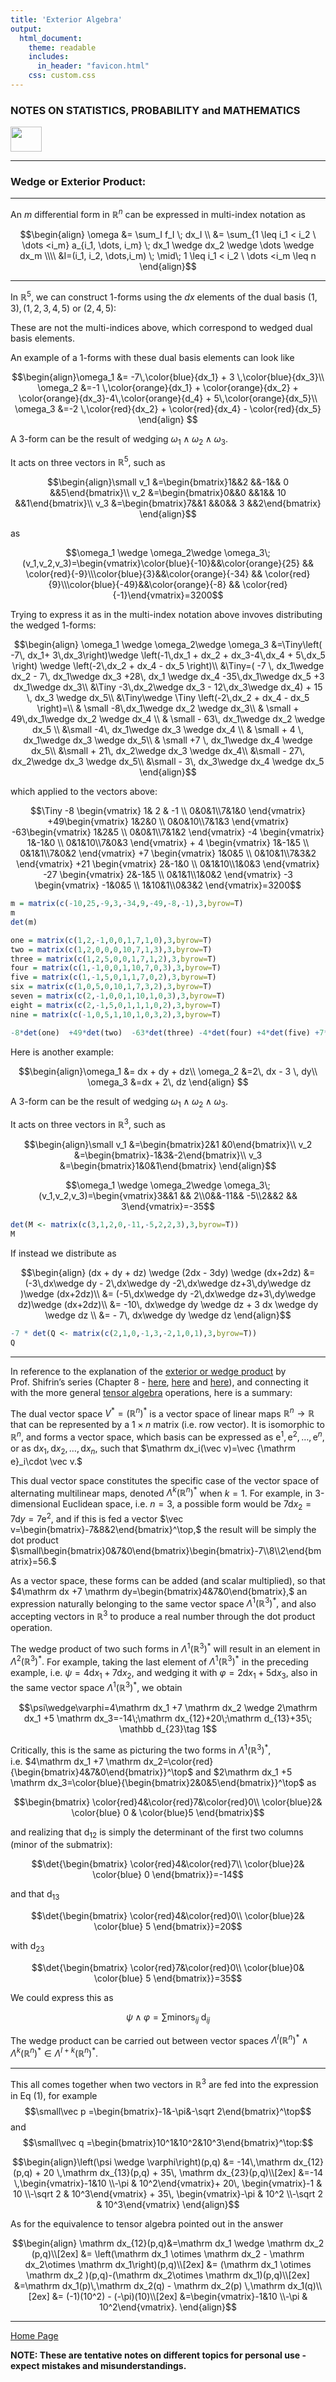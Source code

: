 ```yaml
---
title: 'Exterior Algebra'
output: 
  html_document:
    theme: readable
    includes:
      in_header: "favicon.html" 
    css: custom.css
---
```



### **NOTES ON STATISTICS, PROBABILITY and MATHEMATICS**

<a href="http://rinterested.github.io/statistics/index.html">
<img HEIGHT="40" WIDTH="50" src="logo.PNG"></a>

---

### Wedge or Exterior Product:

---

An $m$ differential form in $\mathbb R^n$ can be expressed in multi-index notation as 

$$\begin{align}
\omega &= \sum_I f_I \; dx_I \\ 
&= \sum_{1 \leq i_1 < i_2 \ \dots <i_m} a_{i_1, \dots, i_m} \; dx_1 \wedge dx_2 \wedge \dots \wedge dx_m  \\\\
&I=(i_1, i_2, \dots,i_m) \; \mid\; 1 \leq i_1 < i_2 \ \dots <i_m \leq n
\end{align}$$

---

In $\mathbb R^5$, we can construct $1$-forms using the $dx$ elements of the dual basis $(1,3),(1,2,3,4,5)$ or $(2,4,5):$

\begin{align}
\color{blue}{dx_1} && dx_2 &&\color{blue}{dx_3} && dx_4 && dx_5   \\
\color{orange}{dx_1} && \color{orange}{dx_2} && \color{orange}{dx_3} && \color{orange}{dx_4} && \color{orange}{dx_5}  \\
dx_1 && \color{red}{dx_2} && {dx_3} && \color{red}{dx_4} && \color{red}{dx_5}  && \\
\end{align}

These are not the multi-indices above, which correspond to wedged dual basis elements.

An example of a $1$-forms with these dual basis elements can look like 

$$\begin{align}\omega_1 &= -7\,\color{blue}{dx_1} + 3 \,\color{blue}{dx_3}\\
\omega_2 &=-1 \,\color{orange}{dx_1} + \color{orange}{dx_2} + \color{orange}{dx_3}-4\,\color{orange}{d_4} + 5\,\color{orange}{dx_5}\\
\omega_3 &=-2 \,\color{red}{dx_2} + \color{red}{dx_4} - \color{red}{dx_5}
\end{align}
$$

A $3$-form can be the result of wedging $\omega_1 \wedge \omega_2\wedge \omega_3.$ 

It acts on three vectors in $\mathbb R^5,$ such as 

$$\begin{align}\small v_1 &=\begin{bmatrix}1&&2 &&-1&& 0 &&5\end{bmatrix}\\ v_2 &=\begin{bmatrix}0&&0 &&1&& 10 &&1\end{bmatrix}\\ v_3 &=\begin{bmatrix}7&&1 &&0&& 3 &&2\end{bmatrix}
\end{align}$$ 

as

$$\omega_1 \wedge \omega_2\wedge \omega_3\;(v_1,v_2,v_3)=\begin{vmatrix}\color{blue}{-10}&&\color{orange}{25} && \color{red}{-9}\\\color{blue}{3}&&\color{orange}{-34} && \color{red}{9}\\\color{blue}{-49}&&\color{orange}{-8} && \color{red}{-1}\end{vmatrix}=3200$$



Trying to express it as in the multi-index notation above invoves distributing the wedged $1$-forms:

$$\begin{align}
\omega_1 \wedge \omega_2\wedge \omega_3
&=\Tiny\left( -7\, dx_1+ 3\,dx_3\right)\wedge 
\left(-1\,dx_1 + dx_2 + dx_3-4\,dx_4 + 5\,dx_5 \right) \wedge 
\left(-2\,dx_2 + dx_4 - dx_5 \right)\\
&\Tiny=(
-7 \, dx_1\wedge dx_2 
- 7\, dx_1\wedge dx_3 
+28\, dx_1 \wedge dx_4
-35\,dx_1\wedge dx_5
+3 dx_1\wedge dx_3\\
&\Tiny -3\,dx_2\wedge dx_3 
- 12\,dx_3\wedge dx_4) + 15 \, dx_3 \wedge dx_5\\
&\Tiny\wedge \Tiny \left(-2\,dx_2 + dx_4 - dx_5 \right)=\\
& \small  -8\,dx_1\wedge dx_2 \wedge dx_3\\  
& \small + 49\,dx_1\wedge dx_2 \wedge dx_4 \\
& \small - 63\, dx_1\wedge dx_2 \wedge dx_5  \\
&\small -4\, dx_1\wedge dx_3 \wedge dx_4 \\ 
& \small + 4 \, dx_1\wedge dx_3 \wedge dx_5\\  
& \small +7 \, dx_1\wedge dx_4 \wedge dx_5\\
&\small + 21\, dx_2\wedge dx_3 \wedge dx_4\\
&\small - 27\, dx_2\wedge dx_3 \wedge dx_5\\
&\small - 3\, dx_3\wedge dx_4 \wedge dx_5
\end{align}$$

which applied to the vectors above:

$$\Tiny 
-8 \begin{vmatrix} 1& 2 & -1 \\ 0&0&1\\7&1&0 \end{vmatrix} 
+49\begin{vmatrix} 1&2&0 \\ 0&0&10\\7&1&3 \end{vmatrix}
-63\begin{vmatrix} 1&2&5 \\ 0&0&1\\7&1&2 \end{vmatrix} 
-4 \begin{vmatrix} 1&-1&0 \\ 0&1&10\\7&0&3 \end{vmatrix} 
+ 4 \begin{vmatrix} 1&-1&5 \\ 0&1&1\\7&0&2 \end{vmatrix} 
+7 \begin{vmatrix} 1&0&5 \\ 0&10&1\\7&3&2 \end{vmatrix}
+21 \begin{vmatrix} 2&-1&0 \\ 0&1&10\\1&0&3 \end{vmatrix}
-27 \begin{vmatrix} 2&-1&5 \\ 0&1&1\\1&0&2 \end{vmatrix} 
-3 \begin{vmatrix} -1&0&5 \\ 1&10&1\\0&3&2 \end{vmatrix}=3200$$

```r
m = matrix(c(-10,25,-9,3,-34,9,-49,-8,-1),3,byrow=T)
m
det(m)

one = matrix(c(1,2,-1,0,0,1,7,1,0),3,byrow=T)
two = matrix(c(1,2,0,0,0,10,7,1,3),3,byrow=T)
three = matrix(c(1,2,5,0,0,1,7,1,2),3,byrow=T)
four = matrix(c(1,-1,0,0,1,10,7,0,3),3,byrow=T)
five = matrix(c(1,-1,5,0,1,1,7,0,2),3,byrow=T)
six = matrix(c(1,0,5,0,10,1,7,3,2),3,byrow=T)
seven = matrix(c(2,-1,0,0,1,10,1,0,3),3,byrow=T)
eight = matrix(c(2,-1,5,0,1,1,1,0,2),3,byrow=T)
nine = matrix(c(-1,0,5,1,10,1,0,3,2),3,byrow=T)

-8*det(one)  +49*det(two)  -63*det(three) -4*det(four) +4*det(five) +7*det(six) +21*det(seven) -27*det(eight) -3*det(nine)
```

Here is another example:

$$\begin{align}\omega_1 &= dx + dy + dz\\
\omega_2 &=2\, dx - 3 \,  dy\\
\omega_3 &=dx + 2\, dz
\end{align}
$$

A $3$-form can be the result of wedging $\omega_1 \wedge \omega_2\wedge \omega_3.$ 

It acts on three vectors in $\mathbb R^3,$ such as 

$$\begin{align}\small v_1 &=\begin{bmatrix}2&1 &0\end{bmatrix}\\ v_2 &=\begin{bmatrix}-1&3&-2\end{bmatrix}\\ v_3 &=\begin{bmatrix}1&0&1\end{bmatrix}
\end{align}$$ 

$$\omega_1 \wedge \omega_2\wedge \omega_3\;(v_1,v_2,v_3)=\begin{vmatrix}3&&1 && 2\\0&&-11&& -5\\2&&2 && 3\end{vmatrix}=-35$$

```R
det(M <- matrix(c(3,1,2,0,-11,-5,2,2,3),3,byrow=T))
M
```

If instead we distribute as

$$\begin{align}
(dx + dy + dz) \wedge (2dx - 3dy) \wedge (dx+2dz) &= (-3\,dx\wedge dy - 2\,dx\wedge dy -2\,dx\wedge dz+3\,dy\wedge dz )\wedge (dx+2dz)\\
&=  (-5\,dx\wedge dy -2\,dx\wedge dz+3\,dy\wedge dz)\wedge (dx+2dz)\\
&=  -10\, dx\wedge dy \wedge dz + 3 dx \wedge dy \wedge dz  \\
&= - 7\, dx\wedge dy \wedge dz
\end{align}$$

```R
-7 * det(Q <- matrix(c(2,1,0,-1,3,-2,1,0,1),3,byrow=T))
Q
```



---

In reference to the explanation of the [exterior or wedge product][1] by Prof. Shifrin's series (Chapter 8 - [here][2], [here][3] and [here][4]), and connecting it with the more general [tensor algebra][5] operations, here is a summary:

The dual vector space $V^*=(\mathbb R^n)^*$ is a vector space of linear maps $\mathbb R^n \to \mathbb R$ that can be represented by a $1\times n$ matrix (i.e. row vector). It is isomorphic to $\mathbb R^n,$ and forms a vector space, which basis can be expressed as $\mathrm e^1,\mathrm e^2,\dots,\mathrm e^n,$ or as $\mathrm dx_1, \mathrm dx_2, \dots ,\mathrm dx_n,$ such that $\mathrm dx_i(\vec v)=\vec {\mathrm e}_i\cdot \vec v.$

This dual vector space constitutes the specific case of the vector space of alternating multilinear maps, denoted $\Lambda^k(\mathbb R^n)^*$ when $k=1.$ For example, in 3-dimensional Euclidean space, i.e. $n=3,$ a possible form would be $7\mathrm dx_2=7\mathrm dy=7\mathrm e^2,$ and if this is fed a vector $\vec v=\begin{bmatrix}-7&8&2\end{bmatrix}^\top,$ the result will be simply the dot product $\small\begin{bmatrix}0&7&0\end{bmatrix}\begin{bmatrix}-7\\8\\2\end{bmatrix}=56.$
  
As a vector space, these forms can be added (and scalar multiplied), so that $4\mathrm dx +7 \mathrm dy=\begin{bmatrix}4&7&0\end{bmatrix},$ an expression naturally belonging to the same vector space $\Lambda^1(\mathbb R^3)^*,$ and also accepting vectors in $\mathbb R^3$ to produce a real number through the dot product operation.

The wedge product of two such forms in $\Lambda^1(\mathbb R^3)^*$ will result in an element in $\Lambda^2(\mathbb R^3)^*.$ For example, taking the last element of $\Lambda^1(\mathbb R^3)^*$ in the preceding example, i.e. $\psi =4\mathrm dx_1 +7 \mathrm dx_2,$ and wedging it with $\varphi =2\mathrm dx_1 +5 \mathrm dx_3,$ also in the same vector space $\Lambda^1(\mathbb R^3)^*,$ we obtain

$$\psi\wedge\varphi=4\mathrm dx_1 +7 \mathrm dx_2 \wedge 2\mathrm dx_1 +5 \mathrm dx_3=-14\;\mathrm dx_{12}+20\;\mathrm d_{13}+35\; \mathbb d_{23}\tag 1$$

Critically, this is the same as picturing the two forms in $\Lambda^1(\mathbb R^3)^*,$ i.e. $4\mathrm dx_1 +7 \mathrm dx_2=\color{red}{\begin{bmatrix}4&7&0\end{bmatrix}}^\top$ and $2\mathrm dx_1 +5 \mathrm dx_3=\color{blue}{\begin{bmatrix}2&0&5\end{bmatrix}}^\top$ as

$$\begin{bmatrix}
\color{red}4&\color{red}7&\color{red}0\\
\color{blue}2& \color{blue} 0 & \color{blue}5
\end{bmatrix}$$

and realizing that $\mathrm d_{12}$ is simply the determinant of the first two columns (minor of the submatrix):

$$\det{\begin{bmatrix}
\color{red}4&\color{red}7\\
\color{blue}2& \color{blue} 0 
\end{bmatrix}}=-14$$

and that $\mathrm d_{13}$

$$\det{\begin{bmatrix}
\color{red}4&\color{red}0\\
\color{blue}2& \color{blue} 5 
\end{bmatrix}}=20$$

with $\mathrm d_{23}$

$$\det{\begin{bmatrix}
\color{red}7&\color{red}0\\
\color{blue}0& \color{blue} 5 
\end{bmatrix}}=35$$

We could express this as

$$\psi\wedge\varphi=\sum  \text {minors}_{ij}\; \mathrm d_{ij}$$

The wedge product can be carried out between vector spaces $\Lambda^l(\mathbb R^n)^*\wedge \Lambda^k(\mathbb R^n)^*\in \Lambda^{l+k}(\mathbb R^n)^*.$

---

This all comes together when two vectors in $\mathbb R^3$ are fed into the expression in Eq (1), for example $$\small\vec p =\begin{bmatrix}-1&-\pi&-\sqrt 2\end{bmatrix}^\top$$ and $$\small\vec q =\begin{bmatrix}10^1&10^2&10^3\end{bmatrix}^\top:$$



$$\begin{align}\left(\psi \wedge \varphi\right)(p,q) &=
-14\,\mathrm dx_{12}(p,q) + 20 \,\mathrm dx_{13}(p,q) + 35\, \mathrm dx_{23}(p,q)\\[2ex]
&=-14 \,\begin{vmatrix}-1&10 \\-\pi & 10^2\end{vmatrix}+ 20\, \begin{vmatrix}-1 & 10 \\-\sqrt 2 & 10^3\end{vmatrix} + 35\, 
\begin{vmatrix}-\pi & 10^2 \\-\sqrt 2 & 10^3\end{vmatrix}
\end{align}$$

As for the equivalence to tensor algebra pointed out in the answer

$$\begin{align}
\mathrm dx_{12}(p,q)&=\mathrm dx_1 \wedge \mathrm dx_2 (p,q)\\[2ex]
&= \left(\mathrm dx_1 \otimes \mathrm dx_2 - \mathrm dx_2\otimes \mathrm dx_1\right)(p,q)\\[2ex]
&= (\mathrm dx_1 \otimes \mathrm dx_2 )(p,q)-(\mathrm dx_2\otimes \mathrm dx_1)(p,q)\\[2ex]
&=\mathrm dx_1(p)\,\mathrm dx_2(q) - \mathrm dx_2(p) \,\mathrm dx_1(q)\\[2ex]
&= (-1)(10^2) - (-\pi)(10)\\[2ex]
&=\begin{vmatrix}-1&10 \\-\pi & 10^2\end{vmatrix}.
\end{align}$$


  [1]: https://en.wikipedia.org/wiki/Exterior_algebra
  [2]: https://youtu.be/Nh5XFX0iKgE
  [3]: https://youtu.be/ZFPWK2gHGrY
  [4]: https://youtu.be/Rci22jC_pS8
  [5]: https://math.stackexchange.com/a/2436543/152225


---
<a href="http://rinterested.github.io/statistics/index.html">Home Page</a>

**NOTE: These are tentative notes on different topics for personal use - expect mistakes and misunderstandings.**
